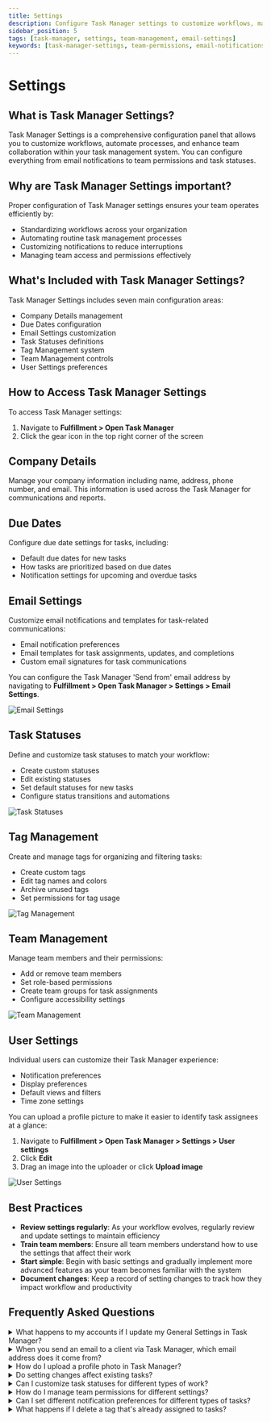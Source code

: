 ```yaml
---
title: Settings
description: Configure Task Manager settings to customize workflows, manage team permissions, and automate task processes for your business.
sidebar_position: 5
tags: [task-manager, settings, team-management, email-settings]
keywords: [task-manager-settings, team-permissions, email-notifications, task-statuses]
---
```


# Settings

## What is Task Manager Settings?

Task Manager Settings is a comprehensive configuration panel that allows you to customize workflows, automate processes, and enhance team collaboration within your task management system. You can configure everything from email notifications to team permissions and task statuses.

## Why are Task Manager Settings important?

Proper configuration of Task Manager settings ensures your team operates efficiently by:
- Standardizing workflows across your organization
- Automating routine task management processes
- Customizing notifications to reduce interruptions
- Managing team access and permissions effectively

## What's Included with Task Manager Settings?

Task Manager Settings includes seven main configuration areas:
- Company Details management
- Due Dates configuration
- Email Settings customization
- Task Statuses definitions
- Tag Management system
- Team Management controls
- User Settings preferences

## How to Access Task Manager Settings

To access Task Manager settings:

1. Navigate to **Fulfillment > Open Task Manager**
2. Click the gear icon in the top right corner of the screen

## Company Details

Manage your company information including name, address, phone number, and email. This information is used across the Task Manager for communications and reports.

## Due Dates

Configure due date settings for tasks, including:
- Default due dates for new tasks
- How tasks are prioritized based on due dates
- Notification settings for upcoming and overdue tasks

## Email Settings

Customize email notifications and templates for task-related communications:
- Email notification preferences
- Email templates for task assignments, updates, and completions
- Custom email signatures for task communications

You can configure the Task Manager 'Send from' email address by navigating to **Fulfillment > Open Task Manager > Settings > Email Settings**.

![Email Settings](./img/task-manager-settings/email-settings.png)

## Task Statuses

Define and customize task statuses to match your workflow:
- Create custom statuses
- Edit existing statuses
- Set default statuses for new tasks
- Configure status transitions and automations

![Task Statuses](./img/task-manager-settings/task-statuses.png)

## Tag Management

Create and manage tags for organizing and filtering tasks:
- Create custom tags
- Edit tag names and colors
- Archive unused tags
- Set permissions for tag usage

![Tag Management](./img/task-manager-settings/tag-management.png)

## Team Management

Manage team members and their permissions:
- Add or remove team members
- Set role-based permissions
- Create team groups for task assignments
- Configure accessibility settings

![Team Management](./img/task-manager-settings/manage-team.png)

## User Settings

Individual users can customize their Task Manager experience:
- Notification preferences
- Display preferences
- Default views and filters
- Time zone settings

You can upload a profile picture to make it easier to identify task assignees at a glance:

1. Navigate to **Fulfillment > Open Task Manager > Settings > User settings**
2. Click **Edit**
3. Drag an image into the uploader or click **Upload image**

![User Settings](./img/task-manager-settings/user-settings.png)

## Best Practices

- **Review settings regularly**: As your workflow evolves, regularly review and update settings to maintain efficiency
- **Train team members**: Ensure all team members understand how to use the settings that affect their work
- **Start simple**: Begin with basic settings and gradually implement more advanced features as your team becomes familiar with the system
- **Document changes**: Keep a record of setting changes to track how they impact workflow and productivity

## Frequently Asked Questions

<details>
<summary>What happens to my accounts if I update my General Settings in Task Manager?</summary>

Any changes will only affect **NEW** accounts created moving forward. Any pre-existing accounts will need to have changes made via the Account Settings.

![General Settings Update](./img/task-manager-settings/general-settings-update.png)
</details>

<details>
<summary>When you send an email to a client via Task Manager, which email address does it come from?</summary>

You can configure the Task Manager 'Send from' email address by navigating to **Fulfillment > Open Task Manager > Settings > Email Settings**.
</details>

<details>
<summary>How do I upload a profile photo in Task Manager?</summary>

Uploading a profile picture can make it easier to identify Task assignees at a glance.

1. Navigate to **Fulfillment > Open Task Manager > Settings > User settings**
2. Click **Edit**
3. Drag an image into the uploader or click **Upload image**
</details>

<details>
<summary>Do setting changes affect existing tasks?</summary>

Most setting changes only apply to new tasks created after the change. Existing tasks typically retain their original configuration unless manually updated.
</details>

<details>
<summary>Can I customize task statuses for different types of work?</summary>

Yes, you can create custom statuses in the Task Statuses section to match your specific workflow requirements and configure transitions between statuses.
</details>

<details>
<summary>How do I manage team permissions for different settings?</summary>

Use the Team Management section to set role-based permissions that control which team members can access and modify specific settings areas.
</details>

<details>
<summary>Can I set different notification preferences for different types of tasks?</summary>

Yes, you can customize email notification preferences in the Email Settings section and configure user-specific preferences in User Settings.
</details>

<details>
<summary>What happens if I delete a tag that's already assigned to tasks?</summary>

Before deleting a tag, you should remove it from all assigned tasks or archive it instead to maintain task organization and historical data.
</details>